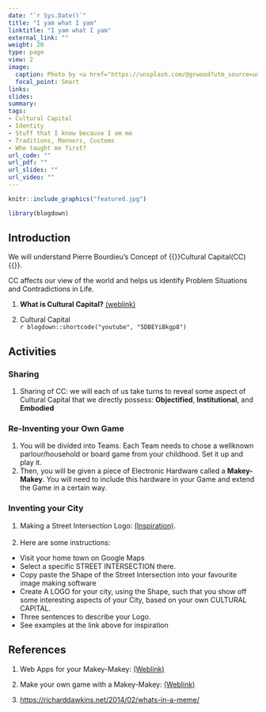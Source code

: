```yaml
---
date: "`r Sys.Date()`"
title: "I yam what I yam"
linktitle: "I yam what I yam"
external_link: ""
weight: 20
type: page
view: 2
image:
  caption: Photo by <a href="https://unsplash.com/@grwood?utm_source=unsplash&utm_medium=referral&utm_content=creditCopyText">Petr Slováček</a> on <a href="https://unsplash.com/s/photos/rock-climbing?utm_source=unsplash&utm_medium=referral&utm_content=creditCopyText">Unsplash</a>
  focal_point: Smart
links: 
slides: 
summary: 
tags:
- Cultural Capital
- Identity
- Stuff that I know because I am me
- Traditions, Manners, Customs
- Who taught me first?
url_code: ""
url_pdf: ""
url_slides: ""
url_video: ""
---
```


```r
knitr::include_graphics("featured.jpg")
```


```r
library(blogdown)

```

## Introduction

We will understand Pierre Bourdieu's Concept of {{<hl>}}Cultural Capital(CC){{</hl>}}. 

CC affects our view of the world and helps us identify Problem Situations and Contradictions in Life. 

1. **What is Cultural Capital?** [(weblink)](https://culturallearningalliance.org.uk/what-is-cultural-capital)
<br>

2. Cultural Capital <br>
`r blogdown::shortcode("youtube", "5DBEYiBkgp8")`


## Activities

### Sharing

1. Sharing of CC: we will each of us take turns to reveal some aspect of Cultural Capital that we directly possess: **Objectified**, **Institutional**, and **Embodied**

### Re-Inventing your Own Game

1. You will be divided into Teams. Each Team needs to chose a wellknown parlour/household or board game from your childhood. Set it up and play it. 
1. Then, you will be given a piece of Electronic Hardware called a **Makey-Makey**. You will need to include this hardware in your Game and extend the Game in a certain way.


### Inventing your City

1. Making a Street Intersection Logo: [(Inspiration)](https://www.cartogrammar.com/blog/maps-make-the-best-logos/). <br> <br>
1. Here are some instructions:
 - Visit your home town on Google Maps
 - Select a specific STREET INTERSECTION there.
 - Copy paste the Shape of the Street Intersection into your favourite image making software
 - Create A LOGO for your city, using the Shape, such that you show off some interesting aspects of your City, based on your own CULTURAL CAPITAL.
 - Three sentences to describe your Logo.
 - See examples at the link above for inspiration

## References

1. Web Apps for your Makey-Makey:  [(Weblink)](https://makeymakey.com/blogs/how-to-instructions/apps-for-plug-and-play)

1. Make your own game with a Makey-Makey: [(Weblink)](https://www.instructables.com/Using-Scratch-and-Makey-Makey-to-make-your-own-gam/)

1. <https://richarddawkins.net/2014/02/whats-in-a-meme/>

